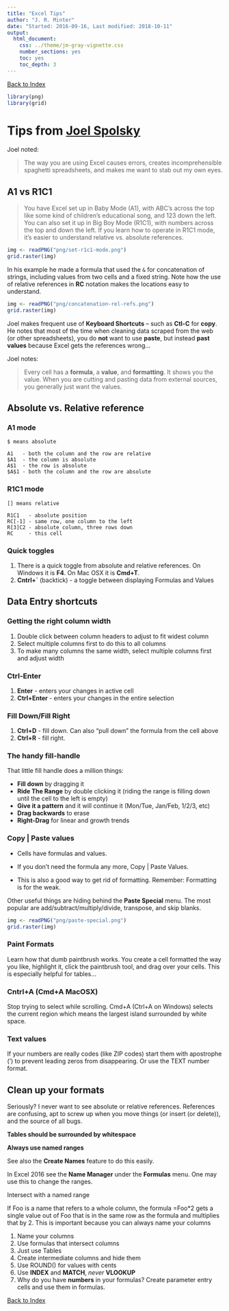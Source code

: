 ```yaml
---
title: "Excel Tips"
author: "J. R. Minter"
date: "Started: 2016-09-16, Last modified: 2018-10-11"
output:
  html_document:
    css: ../theme/jm-gray-vignette.css
    number_sections: yes
    toc: yes
    toc_depth: 3
---
```

[Back to Index](../README.html)

```r
library(png)
library(grid)
```

# Tips from [Joel Spolsky](https://www.youtube.com/watch?v=0nbkaYsR94c)

Joel noted:

> The way you are using Excel causes errors, creates incomprehensible
spaghetti spreadsheets, and makes me want to stab out my own eyes.

## A1 vs R1C1

> You have Excel set up in Baby Mode (A1), with ABC's across the top like some
kind of children's educational song, and 123 down the left. You can also set
it up in Big Boy Mode (R1C1), with numbers across the top and down the left.
If you learn how to operate in R1C1 mode, it's easier to understand relative
vs. absolute references.

```r
img <- readPNG("png/set-r1c1-mode.png")
grid.raster(img)
```

In his example he made a formula that used the `&` for concatenation of strings,
including values from two cells and a fixed string. Note how the use of relative
references in **RC** notation makes the locations easy to understand.


```r
img <- readPNG("png/concatenation-rel-refs.png")
grid.raster(img)
```

Joel makes frequent use of **Keyboard Shortcuts** -- such as **Ctl-C** for
**copy**. He notes that most of the time when cleaning data scraped from
the web (or other spreadsheets), you do **not** want to use **paste**, but
instead **past values** because Excel gets the references wrong...

Joel notes:

> Every cell has a **formula**, a **value**, and **formatting**. It shows you
the value. When you are cutting and pasting data from external sources, you
generally just want the values.

## Absolute vs. Relative reference

### A1 mode

```
$ means absolute

A1   - both the column and the row are relative
$A1  - the column is absolute
A$1  - the row is absolute
$A$1 - both the column and the row are absolute
```

### R1C1 mode

```
[] means relative

R1C1   - absolute position
RC[-1] - same row, one column to the left
R[3]C2 - absolute column, three rows down
RC     - this cell
```

### Quick toggles

1. There is a quick toggle from absolute and relative references. On Windows it
is **F4**. On Mac OSX it is **Cmd+T**.
2. **Cntrl+`** (backtick) - a toggle between displaying Formulas and Values

## Data Entry shortcuts

### Getting the right column width

1. Double click between column headers to adjust to fit widest column
2. Select multiple columns first to do this to all columns
3. To make many columns the same width, select multiple columns first and
adjust width

### Ctrl-Enter

1. **Enter** - enters your changes in active cell
2. **Ctrl+Enter** - enters your changes in the entire selection

### Fill Down/Fill Right

1. **Ctrl+D** - fill down. Can also "pull down" the formula from the cell above
2. **Ctrl+R** - fill right.

### The handy fill-handle

That little fill handle does a million things:

- **Fill down** by dragging it
- **Ride The Range** by double clicking it (riding the range is filling down until the cell to the left is empty)
- **Give it a pattern** and it will continue it (Mon/Tue, Jan/Feb, 1/2/3, etc)
- **Drag backwards** to erase
- **Right-Drag** for linear and growth trends

### Copy | Paste values

- Cells have formulas and values.

- If you don't need the formula any more, Copy | Paste Values.

- This is also a good way to get rid of formatting. Remember: Formatting is for the weak.

Other useful things are hiding behind the **Paste Special** menu. The most popular are add/subtract/multiply/divide, transpose, and skip blanks.


```r
img <- readPNG("png/paste-special.png")
grid.raster(img)
```

### Paint Formats

Learn how that dumb paintbrush works. You create a cell formatted the way you like, highlight it, click the paintbrush tool, and drag over your cells. This is especially helpful for tables...

### Cntrl+A (Cmd+A MacOSX)

Stop trying to select while scrolling. Cmd+A (Ctrl+A on Windows) selects the
current region which means the largest island surrounded by white space.

### Text values

If your numbers are really codes (like ZIP codes) start them with apostrophe (') to prevent leading zeros from disappearing. Or use the TEXT number format.

## Clean up your formats

Seriously? I never want to see absolute or relative references. References are confusing, apt to screw up when you move things (or insert (or delete)), and the source of all bugs.

**Tables should be surrounded by whitespace**

**Always use named ranges**

See also the **Create Names** feature to do this easily.

In Excel 2016 see the **Name Manager** under the **Formulas** menu.
One may use this to change the ranges.

Intersect with a named range

If Foo is a name that refers to a whole column, the formula =Foo*2 gets a single value out of Foo that is in the same row as the formula and multiplies that by 2. This is important because you can always name your columns

1. Name your columns
2. Use formulas that intersect columns
3. Just use Tables
4. Create intermediate columns and hide them
5. Use ROUND() for values with cents
6. Use **INDEX** and **MATCH**,  *never* **VLOOKUP**
7. Why do you have **numbers** in your formulas? Create parameter entry cells and use them in formulas.

[Back to Index](../README.html)
